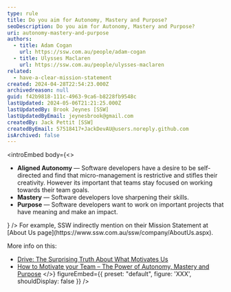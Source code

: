 ```yaml
---
type: rule
title: Do you aim for Autonomy, Mastery and Purpose?
seoDescription: Do you aim for Autonomy, Mastery and Purpose?
uri: autonomy-mastery-and-purpose
authors:
  - title: Adam Cogan
    url: https://ssw.com.au/people/adam-cogan
  - title: Ulysses Maclaren
    url: https://ssw.com.au/people/ulysses-maclaren
related:
  - have-a-clear-mission-statement
created: 2024-04-28T22:54:23.000Z
archivedreason: null
guid: f42b9818-111c-4963-9ca6-b8228fb9548c
lastUpdated: 2024-05-06T21:21:25.000Z
lastUpdatedBy: Brook Jeynes [SSW]
lastUpdatedByEmail: jeynesbrook@gmail.com
createdBy: Jack Pettit [SSW]
createdByEmail: 57518417+JackDevAU@users.noreply.github.com
isArchived: false
---
```

<introEmbed
  body={<>
* **Aligned Autonomy** — Software developers have a desire to be self-directed and find that micro-management is restrictive and stifles their creativity. However its important that teams stay focused on working towards their team goals.
* **Mastery** — Software developers love sharpening their skills.
* **Purpose** — Software developers want to work on important projects that have meaning and make an impact.

<introYoutube url="https://www.youtube.com/embed/u6XAPnuFjJc" description="" />
  </>}
/>
<asideEmbed
  variant="info"
  body={<>
    For example, SSW indirectly mention on their Mission Statement at [About Us page](https://www.ssw.com.au/ssw/company/AboutUs.aspx).

More info on this:

* [Drive: The Surprising Truth About What Motivates Us](https://en.wikipedia.org/wiki/Drive:_The_Surprising_Truth_About_What_Motivates_Us)
* [How to Motivate your Team – The Power of Autonomy, Mastery and Purpose](https://ulyssesmaclaren.com/2019/06/04/how-to-motivate-your-team-the-power-of-autonomy-mastery-and-purpose/)
  </>}
  figureEmbed={{
    preset: "default",
    figure: 'XXX',
    shouldDisplay: false
  }}
/>
